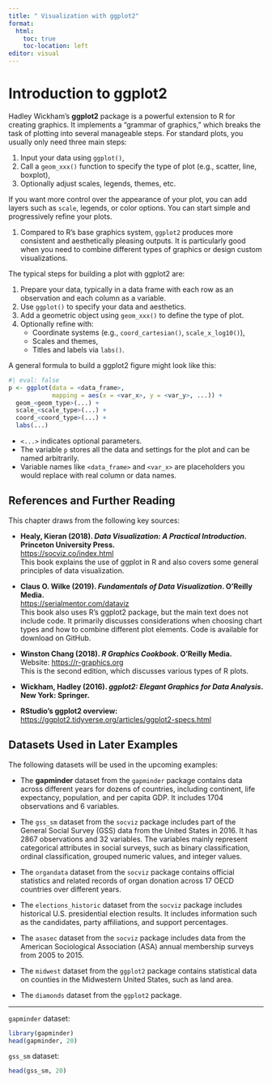 ```yaml
---
title: " Visualization with ggplot2"
format:
  html:
    toc: true
    toc-location: left
editor: visual
---
```


# Introduction to ggplot2

Hadley Wickham's **ggplot2** package is a powerful extension to R for creating graphics. It implements a "grammar of graphics," which breaks the task of plotting into several manageable steps. For standard plots, you usually only need three main steps:

1.  Input your data using `ggplot()`,
2.  Call a `geom_xxx()` function to specify the type of plot (e.g., scatter, line, boxplot),
3.  Optionally adjust scales, legends, themes, etc.

If you want more control over the appearance of your plot, you can add layers such as `scale`, legends, or color options. You can start simple and progressively refine your plots.

1.  Compared to R's base graphics system, `ggplot2` produces more consistent and aesthetically pleasing outputs. It is particularly good when you need to combine different types of graphics or design custom visualizations.

The typical steps for building a plot with ggplot2 are:

1.  Prepare your data, typically in a data frame with each row as an observation and each column as a variable.
2.  Use `ggplot()` to specify your data and aesthetics.
3.  Add a geometric object using `geom_xxx()` to define the type of plot.
4.  Optionally refine with:
    -   Coordinate systems (e.g., `coord_cartesian()`, `scale_x_log10()`),
    -   Scales and themes,
    -   Titles and labels via `labs()`.

A general formula to build a ggplot2 figure might look like this:

```r
#| eval: false
p <- ggplot(data = <data_frame>, 
            mapping = aes(x = <var_x>, y = <var_y>, ...)) +
  geom_<geom_type>(...) +
  scale_<scale_type>(...) +
  coord_<coord_type>(...) +
  labs(...)
```

-   `<...>` indicates optional parameters.
-   The variable `p` stores all the data and settings for the plot and can be named arbitrarily.
-   Variable names like `<data_frame>` and `<var_x>` are placeholders you would replace with real column or data names.

## References and Further Reading 

This chapter draws from the following key sources:

-   **Healy, Kieran (2018). *Data Visualization: A Practical Introduction*. Princeton University Press.**\
    <https://socviz.co/index.html>\
    This book explains the use of ggplot in R and also covers some general principles of data visualization.

-   **Claus O. Wilke (2019). *Fundamentals of Data Visualization*. O’Reilly Media.**\
    <https://serialmentor.com/dataviz>\
    This book also uses R's ggplot2 package, but the main text does not include code. It primarily discusses considerations when choosing chart types and how to combine different plot elements. Code is available for download on GitHub.

-   **Winston Chang (2018). *R Graphics Cookbook*. O’Reilly Media.**\
    Website: <https://r-graphics.org>\
    This is the second edition, which discusses various types of R plots.

-   **Wickham, Hadley (2016). *ggplot2: Elegant Graphics for Data Analysis*. New York: Springer.**

-   **RStudio’s ggplot2 overview:**\
    <https://ggplot2.tidyverse.org/articles/ggplot2-specs.html>

## Datasets Used in Later Examples

The following datasets will be used in the upcoming examples:

-   The **gapminder** dataset from the `gapminder` package contains data across different years for dozens of countries, including continent, life expectancy, population, and per capita GDP. It includes 1704 observations and 6 variables.

-   The `gss_sm` dataset from the `socviz` package includes part of the General Social Survey (GSS) data from the United States in 2016. It has 2867 observations and 32 variables. The variables mainly represent categorical attributes in social surveys, such as binary classification, ordinal classification, grouped numeric values, and integer values.

-   The `organdata` dataset from the `socviz` package contains official statistics and related records of organ donation across 17 OECD countries over different years.

-   The `elections_historic` dataset from the `socviz` package includes historical U.S. presidential election results. It includes information such as the candidates, party affiliations, and support percentages.

-   The `asasec` dataset from the `socviz` package includes data from the American Sociological Association (ASA) annual membership surveys from 2005 to 2015.

-   The `midwest` dataset from the `ggplot2` package contains statistical data on counties in the Midwestern United States, such as land area.

-   The `diamonds` dataset from the `ggplot2` package.

------------------------------------------------------------------------

`gapminder` dataset:

```r
library(gapminder)
head(gapminder, 20)
```

`gss_sm` dataset:

```r
head(gss_sm, 20)
```
